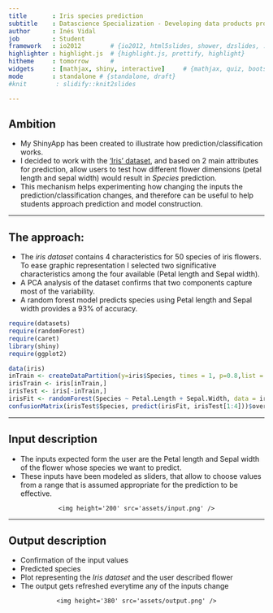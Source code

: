 ```yaml
---
title       : Iris species prediction 
subtitle    : Datascience Specialization - Developing data products project
author      : Inés Vidal 
job         : Student
framework   : io2012        # {io2012, html5slides, shower, dzslides, ...}
highlighter : highlight.js  # {highlight.js, prettify, highlight}
hitheme     : tomorrow      # 
widgets     : [mathjax, shiny, interactive]     # {mathjax, quiz, bootstrap}
mode        : standalone # {standalone, draft}
#knit        : slidify::knit2slides

--- 
```


## Ambition
* My ShinyApp has been created to illustrate how prediction/classification works.
* I decided to work with the ['Iris' dataset](https://stat.ethz.ch/R-manual/R-devel/library/datasets/html/iris.html), and based on 2 main attributes for prediction, allow users to test how different flower dimensions (petal length and sepal width) would result in *Species* prediction.
* This mechanism helps experimenting how changing the inputs the prediction/classification changes, and therefore can be useful to help students approach prediction and model construction.

---

## The approach:
* The *iris dataset* contains 4 characteristics for 50 species of iris flowers. To ease graphic representation I selected two significative characteristics among the four available (Petal length and Sepal width). 
* A PCA analysis of the dataset confirms that two components capture most of the variability.
* A random forest model predicts species using Petal length and Sepal width provides a 93% of accuracy.

```r
require(datasets)
require(randomForest)
require(caret)
library(shiny)
require(ggplot2)
```
```r
data(iris)
inTrain <- createDataPartition(y=iris$Species, times = 1, p=0.8,list = FALSE) 
irisTrain <- iris[inTrain,]
irisTest <- iris[-inTrain,] 
irisFit <- randomForest(Species ~ Petal.Length + Sepal.Width, data = irisTrain) 
confusionMatrix(irisTest$Species, predict(irisFit, irisTest[1:4]))$overall[1]
```

---

## Input description

* The inputs expected form the user are the Petal length and Sepal width of the flower whose species we want to predict.
* These inputs have been modeled as sliders, that allow to choose values from a range that is assumed appropriate for the prediction to be effective.

<div style='text-align: center;'>
    <img height='200' src='assets/input.png' />
</div>

---

## Output description

* Confirmation of the input values
* Predicted species
* Plot representing the *Iris dataset* and the user described flower
* The output gets refreshed everytime any of the inputs change

<div style='text-align: center;'>
    <img height='380' src='assets/output.png' />
</div>

